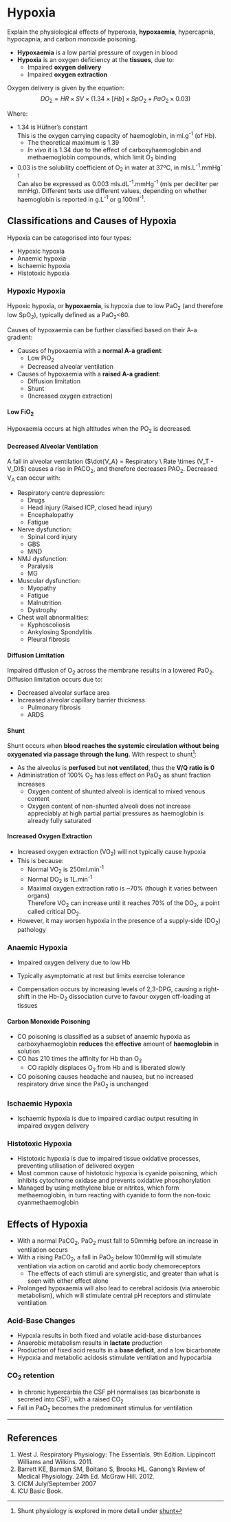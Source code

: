 # Hypoxia

:::CICM
Explain the physiological effects of hyperoxia, **hypoxaemia**, hypercapnia, hypocapnia, and carbon monoxide poisoning.
:::

* **Hypoxaemia** is a low partial pressure of oxygen in blood
* **Hypoxia** is an oxygen deficiency at the **tissues**, due to:
    * Impaired **oxygen delivery**
    * Impaired **oxygen extraction**
 
 
Oxygen delivery is given by the equation:
$$DO_2 = HR \times SV \times (1.34 \times[Hb] \times SpO_2 + PaO_2 \times 0.03)$$

Where:

* 1.34 is Hüfner's constant\
  This is the oxygen carrying capacity of haemoglobin, in ml.g^-1^ (of Hb).
    * The theoretical maximum is 1.39
    * *In vivo* it is 1.34 due to the effect of carboxyhaemoglobin and methaemoglobin compounds, which limit O~2~ binding
* 0.03 is the solubility coefficient of O~2~ in water at 37ºC, in mls.L^-1^.mmHg^-1^\
Can also be expressed as 0.003 mls.dL^-1^.mmHg^-1^ (mls per deciliter per mmHg). Different texts use different values, depending on whether haemoglobin is reported in g.L^-1^ or g.100ml^-1^.

## Classifications and Causes of Hypoxia

Hypoxia can be categorised into four types:

* Hypoxic hypoxia
* Anaemic hypoxia
* Ischaemic hypoxia
* Histotoxic hypoxia

### Hypoxic Hypoxia

Hypoxic hypoxia, or **hypoxaemia**, is hypoxia due to low PaO~2~ (and therefore low SpO~2~), typically defined as a PaO~2~<60.

Causes of hypoxaemia can be further classified based on their A-a gradient:

* Causes of hypoxaemia with a **normal A-a gradient**:
    * Low PiO~2~
    * Decreased alveolar ventilation
* Causes of hypoxaemia with a **raised A-a gradient**:
    * Diffusion limitation
    * Shunt
    * (Increased oxygen extraction)


#### Low FiO~2~

Hypoxaemia occurs at high altitudes when the PO~2~ is decreased.

#### Decreased Alveolar Ventilation\

A fall in alveolar ventilation ($\dot{V_A} = Respiratory \ Rate \times (V_T - V_D)$) causes a rise in PACO~2~, and therefore decreases PAO~2~. Decreased V~A~ can occur with:

* Respiratory centre depression:
    * Drugs
    * Head injury (Raised ICP, closed head injury)
    * Encephalopathy
    * Fatigue
* Nerve dysfunction:
    * Spinal cord injury
    * GBS
    * MND
* NMJ dysfunction:
    * Paralysis
    * MG
* Muscular dysfunction:
    * Myopathy
    * Fatigue
    * Malnutrition
    * Dystrophy
* Chest wall abnormalities:
    * Kyphoscoliosis
    * Ankylosing Spondylitis
    * Pleural fibrosis

#### Diffusion Limitation\

Impaired diffusion of O~2~ across the membrane results in a lowered PaO~2~. Diffusion limitation occurs due to:

* Decreased alveolar surface area
* Increased alveolar capillary barrier thickness
  * Pulmonary fibrosis
  * ARDS

#### Shunt\

Shunt occurs when **blood reaches the systemic circulation without being oxygenated via passage through the lung**. With respect to shunt^[Shunt physiology is explored in more detail under [shunt](shunt.md)]:

* As the alveolus is **perfused** but **not ventilated**, thus the **V/Q ratio is 0**
* Administration of 100% O~2~ has less effect on PaO~2~ as shunt fraction increases
    * Oxygen content of shunted alveoli is identical to mixed venous content
    * Oxygen content of non-shunted alveoli does not increase appreciably at high partial partial pressures as haemoglobin is already fully saturated

#### Increased Oxygen Extraction

* Increased oxygen extraction (VO~2~) will not typically cause hypoxia
* This is because:
    * Normal VO~2~ is 250ml.min^-1^
    * Normal DO~2~ is 1L.min^-1^\
    * Maximal oxygen extraction ratio is ~70% (though it varies between organs)\
    Therefore VO~2~ can increase until it reaches 70% of the DO~2~, a point called critical DO~2~.
* However, it may worsen hypoxia in the presence of a supply-side (DO~2~) pathology


### Anaemic Hypoxia

* Impaired oxygen delivery due to low Hb
* Typically asymptomatic at rest but limits exercise tolerance

* Compensation occurs by increasing levels of 2,3-DPG, causing a right-shift in the Hb-O~2~ dissociation curve to favour oxygen off-loading at tissues

#### Carbon Monoxide Poisoning

* CO poisoning is classified as a subset of anaemic hypoxia as carboxyhaemoglobin **reduces** the **effective** amount of **haemoglobin** in solution
* CO has 210 times the affinity for Hb than O~2~
    * CO rapidly displaces O~2~ from Hb and is liberated slowly
* CO poisoning causes headache and nausea, but no increased respiratory drive since the PaO~2~ is unchanged

### Ischaemic Hypoxia

* Ischaemic hypoxia is due to impaired cardiac output resulting in impaired oxygen delivery

### Histotoxic Hypoxia

* Histotoxic hypoxia is due to impaired tissue oxidative processes, preventing utilisation of delivered oxygen
* Most common cause of histotoxic hypoxia is cyanide poisoning, which inhibits cytochrome oxidase and prevents oxidative phosphorylation
* Managed by using methylene blue or nitrites, which form methaemoglobin, in turn reacting with cyanide to form the non-toxic cyanmethaemoglobin

## Effects of Hypoxia

* With a normal PaCO~2~, PaO~2~ must fall to 50mmHg before an increase in ventilation occurs
* With a rising PaCO~2~, a fall in PaO~2~ below 100mmHg will stimulate ventilation via action on carotid and aortic body chemoreceptors
    * The effects of each stimuli are synergistic, and greater than what is seen with either effect alone
* Prolonged hypoxaemia will also lead to cerebral acidosis (via anaerobic metabolism), which will stimulate central pH receptors and stimulate ventilation

### Acid-Base Changes

* Hypoxia results in both fixed and volatile acid-base disturbances
* Anaerobic metabolism results in **lactate** production
* Production of fixed acid results in a **base deficit**, and a low bicarbonate
* Hypoxia and metabolic acidosis stimulate ventilation and hypocarbia

### CO~2~ retention

* In chronic hypercarbia the CSF pH normalises (as bicarbonate is secreted into CSF), with a raised CO~2~
* Fall in PaO~2~ becomes the predominant stimulus for ventilation

---

## References

1. West J. Respiratory Physiology: The Essentials. 9th Edition. Lippincott Williams and Wilkins. 2011.
2. Barrett KE, Barman SM, Boitano S, Brooks HL. Ganong's Review of Medical Physiology. 24th Ed. McGraw Hill. 2012.
3. CICM July/September 2007
4. ICU Basic Book.